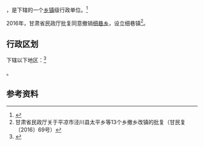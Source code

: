 {{中国乡级行政区|62/08/26/215/000}}

'''{{PAGENAMEBASE}}'''，是{{PRC admin/fullname|62/08/26/215/000|3}}下辖的一个[[乡镇|乡镇]]级行政单位。<ref>{{PRC admin/ref sgc|{{PRC admin/parent|62/08/26/215/000}}}}</ref>

2016年，甘肃省民政厅批复同意撤销[[细巷乡|细巷乡]]，设立细巷镇<ref>甘肃省民政厅关于平凉市泾川县太平乡等13个乡撤乡改镇的批复（甘民复〔2016〕69号）</ref>。

== 行政区划 ==

{{PAGENAMEBASE}}下辖以下地区：<ref>{{PRC admin/ref sgc|62/08/26/215/000}}</ref>

{{PRC admin/children|62/08/26/215/000}}。

== 参考资料 ==

{{reflist}}

{{行政区划小作品}}
{{PRC admin/navcat|62/08/26/215/000}}